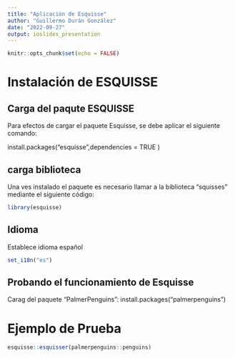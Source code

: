 ```yaml
---
title: "Aplicación de Esquisse"
author: "Guillermo Durán González"
date: "2022-09-27"
output: ioslides_presentation
---
```


```r
knitr::opts_chunk$set(echo = FALSE)
```

#  Instalación de ESQUISSE

## Carga del paqute ESQUISSE

Para efectos de cargar el paquete Esquisse, se debe aplicar el siguiente comando:

install.packages("esquisse",dependencies = TRUE )

## carga biblioteca

Una ves instalado el paquete es necesario llamar a la biblioteca "squisses" mediante el siguiente código:

```r

library(esquisse)

```

## Idioma 

Establece idioma español

```r

set_i18n("es")

```

## Probando el funcionamiento de Esquisse

Carag del paquete "PalmerPenguins": install.packages("palmerpenguins")


# Ejemplo de Prueba

```r

esquisse::esquisser(palmerpenguins::penguins)

```
